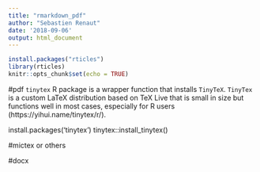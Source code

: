```yaml
---
title: "rmarkdown_pdf"
author: "Sebastien Renaut"
date: '2018-09-06'
output: html_document
---
```


```r
install.packages("rticles")
library(rticles)
knitr::opts_chunk$set(echo = TRUE)
```



#pdf
`tinytex` R package is a wrapper function that installs `TinyTeX`. `TinyTex` is a custom LaTeX distribution based on TeX Live that is small in size but functions well in most cases, especially for R users (https://yihui.name/tinytex/r/). 

install.packages('tinytex')
tinytex::install_tinytex()

#mictex or others

#docx




